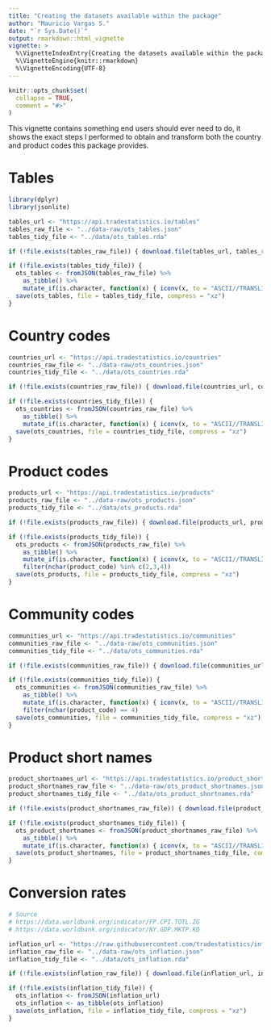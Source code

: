 ---
title: "Creating the datasets available within the package"
author: "Mauricio Vargas S."
date: "`r Sys.Date()`"
output: rmarkdown::html_vignette
vignette: >
  %\VignetteIndexEntry{Creating the datasets available within the package}
  %\VignetteEngine{knitr::rmarkdown}
  %\VignetteEncoding{UTF-8}
---

```{r setup, include = FALSE}
knitr::opts_chunk$set(
  collapse = TRUE,
  comment = "#>"
)
```

This vignette contains something end users should ever need to do, it shows the exact steps I performed to obtain and transform both the country and product codes this package provides.

# Tables

```{r tables, message = FALSE, eval = FALSE}
library(dplyr)
library(jsonlite)

tables_url <- "https://api.tradestatistics.io/tables"
tables_raw_file <- "../data-raw/ots_tables.json"
tables_tidy_file <- "../data/ots_tables.rda"

if (!file.exists(tables_raw_file)) { download.file(tables_url, tables_raw_file) }

if (!file.exists(tables_tidy_file)) {
  ots_tables <- fromJSON(tables_raw_file) %>% 
    as_tibble() %>% 
    mutate_if(is.character, function(x) { iconv(x, to = "ASCII//TRANSLIT")})
  save(ots_tables, file = tables_tidy_file, compress = "xz")
}
```

# Country codes

```{r countries, message = FALSE, eval = FALSE}
countries_url <- "https://api.tradestatistics.io/countries"
countries_raw_file <- "../data-raw/ots_countries.json"
countries_tidy_file <- "../data/ots_countries.rda"

if (!file.exists(countries_raw_file)) { download.file(countries_url, countries_raw_file) }

if (!file.exists(countries_tidy_file)) {
  ots_countries <- fromJSON(countries_raw_file) %>% 
    as_tibble() %>% 
    mutate_if(is.character, function(x) { iconv(x, to = "ASCII//TRANSLIT")})
  save(ots_countries, file = countries_tidy_file, compress = "xz")
}
```

# Product codes

```{r products, message = FALSE, eval = FALSE}
products_url <- "https://api.tradestatistics.io/products"
products_raw_file <- "../data-raw/ots_products.json"
products_tidy_file <- "../data/ots_products.rda"

if (!file.exists(products_raw_file)) { download.file(products_url, products_raw_file) }

if (!file.exists(products_tidy_file)) {
  ots_products <- fromJSON(products_raw_file) %>% 
    as_tibble() %>% 
    mutate_if(is.character, function(x) { iconv(x, to = "ASCII//TRANSLIT")}) %>% 
    filter(nchar(product_code) %in% c(2,3,4))
  save(ots_products, file = products_tidy_file, compress = "xz")
}
```

# Community codes

```{r communities, message = FALSE, eval = FALSE}
communities_url <- "https://api.tradestatistics.io/communities"
communities_raw_file <- "../data-raw/ots_communities.json"
communities_tidy_file <- "../data/ots_communities.rda"

if (!file.exists(communities_raw_file)) { download.file(communities_url, communities_raw_file) }

if (!file.exists(communities_tidy_file)) {
  ots_communities <- fromJSON(communities_raw_file) %>% 
    as_tibble() %>% 
    mutate_if(is.character, function(x) { iconv(x, to = "ASCII//TRANSLIT")}) %>% 
    filter(nchar(product_code) == 4)
  save(ots_communities, file = communities_tidy_file, compress = "xz")
}
```

# Product short names

```{r product_shortnames, message = FALSE, eval = FALSE}
product_shortnames_url <- "https://api.tradestatistics.io/product_shortnames"
product_shortnames_raw_file <- "../data-raw/ots_product_shortnames.json"
product_shortnames_tidy_file <- "../data/ots_product_shortnames.rda"

if (!file.exists(product_shortnames_raw_file)) { download.file(product_shortnames_url, product_shortnames_raw_file) }

if (!file.exists(product_shortnames_tidy_file)) {
  ots_product_shortnames <- fromJSON(product_shortnames_raw_file) %>% 
    as_tibble() %>% 
    mutate_if(is.character, function(x) { iconv(x, to = "ASCII//TRANSLIT")})
  save(ots_product_shortnames, file = product_shortnames_tidy_file, compress = "xz")
}
```

# Conversion rates

```{r conversion_rates, message = FALSE, eval = FALSE}
# Source
# https://data.worldbank.org/indicator/FP.CPI.TOTL.ZG
# https://data.worldbank.org/indicator/NY.GDP.MKTP.KD

inflation_url <- "https://raw.githubusercontent.com/tradestatistics/inflation-data/master/inflation-data.json"
inflation_raw_file <- "../data-raw/ots_inflation.json"
inflation_tidy_file <- "../data/ots_inflation.rda"

if (!file.exists(inflation_raw_file)) { download.file(inflation_url, inflation_raw_file) }

if (!file.exists(inflation_tidy_file)) {
  ots_inflation <- fromJSON(inflation_url)
  ots_inflation <- as_tibble(ots_inflation)
  save(ots_inflation, file = inflation_tidy_file, compress = "xz")
}
```
